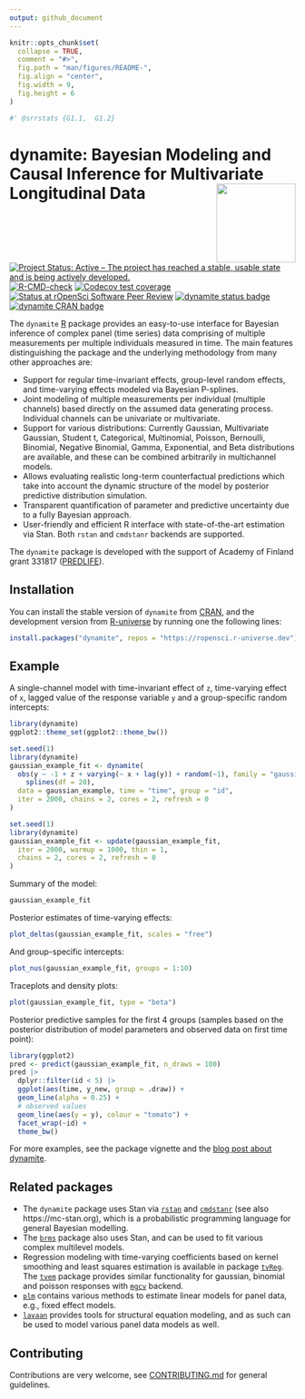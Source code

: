 ```yaml
---
output: github_document
---
```


<!-- README.md is generated from README.Rmd. Please edit that file -->

```r
knitr::opts_chunk$set(
  collapse = TRUE,
  comment = "#>",
  fig.path = "man/figures/README-",
  fig.align = "center",
  fig.width = 9, 
  fig.height = 6
)
```

```r
#' @srrstats {G1.1,  G1.2}
```

# dynamite: Bayesian Modeling and Causal Inference for Multivariate Longitudinal Data <a href="https://docs.ropensci.org/dynamite/"><img src="man/figures/logo.png" align="right" height="139"/></a>

<!-- badges: start -->
[![Project Status: Active – The project has reached a stable, usable state and is being actively developed.](https://www.repostatus.org/badges/latest/active.svg)](https://www.repostatus.org/#active)
[![R-CMD-check](https://github.com/ropensci/dynamite/workflows/R-CMD-check/badge.svg)](https://github.com/ropensci/dynamite/actions)
[![Codecov test coverage](https://codecov.io/gh/ropensci/dynamite/branch/main/graph/badge.svg)](https://app.codecov.io/gh/ropensci/dynamite?branch=main)
[![Status at rOpenSci Software Peer Review](https://badges.ropensci.org/554_status.svg)](https://github.com/ropensci/software-review/issues/554)
[![dynamite status badge](https://ropensci.r-universe.dev/badges/dynamite)](https://ropensci.r-universe.dev)
[![dynamite CRAN badge](http://www.r-pkg.org/badges/version/dynamite)](https://cran.r-project.org/package=dynamite)
<!-- badges: end -->

The `dynamite` [R](https://www.r-project.org/) package provides an easy-to-use interface for Bayesian inference of complex panel (time series) data comprising of multiple measurements per multiple individuals measured in time. The main features distinguishing the package and the underlying methodology from many other approaches are:

* Support for regular time-invariant effects, group-level random effects, and time-varying effects modeled via Bayesian P-splines.
* Joint modeling of multiple measurements per individual (multiple channels) based directly on the assumed data generating process. Individual channels can be univariate or multivariate.
* Support for various distributions: Currently Gaussian, Multivariate Gaussian, Student t, Categorical, Multinomial, Poisson, Bernoulli, Binomial, Negative Binomial, Gamma, Exponential, and Beta distributions are available, and these can be combined arbitrarily in multichannel models.
* Allows evaluating realistic long-term counterfactual predictions which take into account the dynamic structure of the model by posterior predictive distribution simulation.
* Transparent quantification of parameter and predictive uncertainty due to a fully Bayesian approach.
* User-friendly and efficient R interface with state-of-the-art estimation via Stan. Both `rstan` and `cmdstanr` backends are supported.

The `dynamite` package is developed with the support of Academy of Finland grant 331817 ([PREDLIFE](https://sites.utu.fi/predlife/en/)). 

## Installation

You can install the stable version of `dynamite` from  [CRAN](https://cran.r-project.org/package=dynamite), and the development version from [R-universe](https://r-universe.dev/search/) by running one the following lines:

```r
install.packages("dynamite", repos = "https://ropensci.r-universe.dev")
```

## Example

A single-channel model with time-invariant effect of `z`, time-varying effect of `x`, lagged value of the response variable `y` and a group-specific random intercepts:

```r
library(dynamite)
ggplot2::theme_set(ggplot2::theme_bw())
```

```r
set.seed(1)
library(dynamite)
gaussian_example_fit <- dynamite(
  obs(y ~ -1 + z + varying(~ x + lag(y)) + random(~1), family = "gaussian") +
    splines(df = 20),
  data = gaussian_example, time = "time", group = "id",
  iter = 2000, chains = 2, cores = 2, refresh = 0
)
```

```r
set.seed(1)
library(dynamite)
gaussian_example_fit <- update(gaussian_example_fit,
  iter = 2000, warmup = 1000, thin = 1,
  chains = 2, cores = 2, refresh = 0
)
```

Summary of the model:
```r
gaussian_example_fit
```

Posterior estimates of time-varying effects:
```r
plot_deltas(gaussian_example_fit, scales = "free")
```

And group-specific intercepts:
```r
plot_nus(gaussian_example_fit, groups = 1:10)
```

Traceplots and density plots:
```r
plot(gaussian_example_fit, type = "beta")
```

Posterior predictive samples for the first 4 groups (samples based on the posterior distribution of model parameters and observed data on first time point):

```r
library(ggplot2)
pred <- predict(gaussian_example_fit, n_draws = 100)
pred |>
  dplyr::filter(id < 5) |>
  ggplot(aes(time, y_new, group = .draw)) +
  geom_line(alpha = 0.25) +
  # observed values
  geom_line(aes(y = y), colour = "tomato") +
  facet_wrap(~id) +
  theme_bw()
```

For more examples, see the package vignette and the [blog post about dynamite](https://ropensci.org/blog/2023/01/31/dynamite-r-package/).

## Related packages

- The `dynamite` package uses Stan via [`rstan`](https://CRAN.R-project.org/package=rstan) and [`cmdstanr`](https://mc-stan.org/cmdstanr/) (see also https://mc-stan.org), which is a probabilistic programming language for general Bayesian modelling.
- The [`brms`](https://CRAN.R-project.org/package=brms) package also uses Stan, and can be used to fit various complex multilevel models.
- Regression modeling with time-varying coefficients based on kernel smoothing and least squares estimation is available in package [`tvReg`](https://CRAN.R-project.org/package=tvReg). The [`tvem`](https://CRAN.R-project.org/package=tvem) package provides similar functionality for gaussian, binomial and poisson responses with [`mgcv`](https://CRAN.R-project.org/package=mgcv) backend.
- [`plm`](https://CRAN.R-project.org/package=plm) contains various methods to estimate linear models for panel data, e.g., fixed effect models.
- [`lavaan`](https://CRAN.R-project.org/package=lavaan) provides tools for structural equation modeling, and as such can be used to model various panel data models as well.

## Contributing

Contributions are very welcome, see [CONTRIBUTING.md](https://github.com/ropensci/dynamite/blob/main/.github/CONTRIBUTING.md) for general guidelines.
